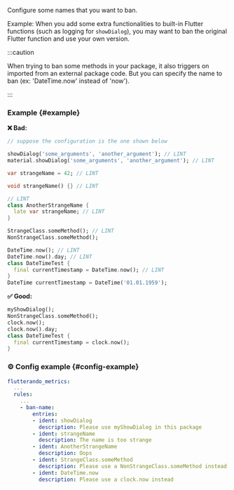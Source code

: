 
<RuleDetails version="4.12.0" severity="warning" hasConfig />

Configure some names that you want to ban.

Example: When you add some extra functionalities to built-in Flutter functions (such as logging for `showDialog`), you may want to ban the original Flutter function and use your own version.

:::caution

When trying to ban some methods in your package, it also triggers on imported from an external package code.
But you can specify the name to ban (ex: 'DateTime.now' instead of 'now').

:::

### Example {#example}

**❌ Bad:**

```dart
// suppose the configuration is the one shown below

showDialog('some_arguments', 'another_argument'); // LINT
material.showDialog('some_arguments', 'another_argument'); // LINT

var strangeName = 42; // LINT

void strangeName() {} // LINT

// LINT
class AnotherStrangeName {
  late var strangeName; // LINT
}

StrangeClass.someMethod(); // LINT
NonStrangeClass.someMethod();

DateTime.now(); // LINT
DateTime.now().day; // LINT
class DateTimeTest {
  final currentTimestamp = DateTime.now(); // LINT
}
DateTime currentTimestamp = DateTime('01.01.1959');
```

**✅ Good:**

```dart
myShowDialog();
NonStrangeClass.someMethod();
clock.now();
clock.now().day;
class DateTimeTest {
  final currentTimestamp = clock.now();
}
```

### ⚙️ Config example {#config-example}

```yaml
flutterando_metrics:
  ...
  rules:
    ...
    - ban-name:
        entries:
        - ident: showDialog
          description: Please use myShowDialog in this package
        - ident: strangeName
          description: The name is too strange
        - ident: AnotherStrangeName
          description: Oops
        - ident: StrangeClass.someMethod
          description: Please use a NonStrangeClass.someMethod instead
        - ident: DateTime.now
          description: Please use a clock.now instead
```
